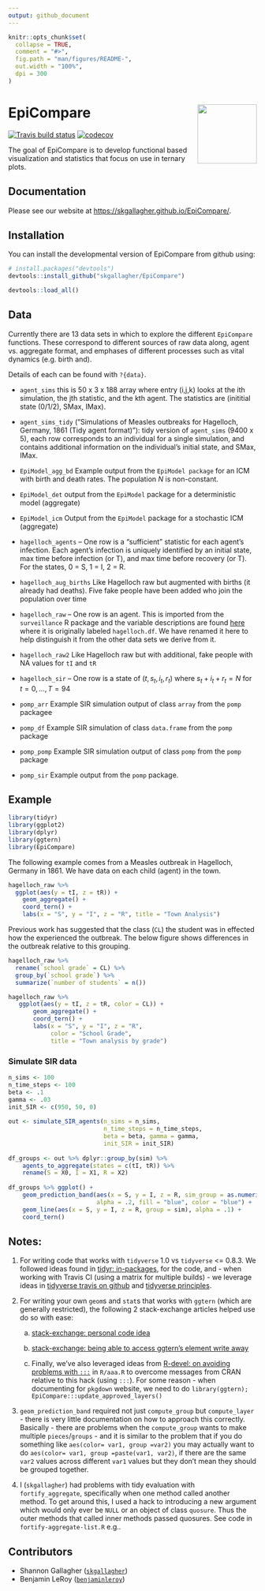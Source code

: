 ```yaml
---
output: github_document
---
```


<!-- README.md is generated from README.Rmd. Please edit that file -->

```r
knitr::opts_chunk$set(
  collapse = TRUE,
  comment = "#>",
  fig.path = "man/figures/README-",
  out.width = "100%",
  dpi = 300
)
```

# EpiCompare <a href = "https://skgallagher.github.io/EpiCompare/"><img src="man/figures/logo.png" align="right" alt="" width="120" /></a>

<!-- badges: start -->
[![Travis build status](https://travis-ci.org/skgallagher/EpiCompare.svg?branch=master)](https://travis-ci.org/skgallagher/EpiCompare)
[![codecov](https://codecov.io/gh/skgallagher/EpiCompare/branch/master/graph/badge.svg)](https://codecov.io/gh/skgallagher/EpiCompare)
<!-- badges: end -->

The goal of EpiCompare is to develop functional based visualization and statistics that focus on use in ternary plots.

## Documentation

Please see our website at [https://skgallagher.github.io/EpiCompare/](https://skgallagher.github.io/EpiCompare/).

## Installation

You can install the developmental version of EpiCompare from github using:

``` r
# install.packages("devtools")
devtools::install_github("skgallagher/EpiCompare")
```

```r
devtools::load_all()
```
## Data

   Currently there are 13 data sets in which to explore the different `EpiCompare` functions.  These correspond to different sources of raw data along, agent vs. aggregate format, and emphases of different processes such as vital dynamics (e.g. birth and).
   
   Details of each can be found with `?{data}`.
   
  - `agent_sims` this is 50 x 3 x 188 array where entry (i,j,k) looks at the ith simulation, the jth statistic, and the kth agent.  The statistics are (inititial state (0/1/2), SMax, IMax). 
  
  - `agent_sims_tidy` ("Simulations of Measles outbreaks for Hagelloch, Germany, 1861 (Tidy agent format)"): tidy version of `agent_sims` (9400 x 5), each row corresponds to an individual for a single simulation, and contains additional information on the individual's initial state, and SMax, IMax.
  
  
  - `EpiModel_agg_bd` Example output from the `EpiModel package` for an ICM with birth and death rates.  The population $N$ is non-constant.
  
  - `EpiModel_det` output from the `EpiModel` package for a deterministic model (aggregate)
  
  - `EpiModel_icm` Output from the `EpiModel` package for a stochastic ICM (aggregate)
     

  - `hagelloch_agents` -- One row is a "sufficient" statistic for each agent's infection.  Each agent's infection is uniquely identified by an initial state, max time before infection (or T), and max time before recovery (or T).  For the states, 0 = S, 1 = I, 2 = R.
   
  - `hagelloch_aug_births` Like Hagelloch raw but augmented with births (it already had deaths).  Five fake people have been added who join the population over time
   
      

  - `hagelloch_raw` -- One row is an agent.  This is imported from the `surveillance` R package and the variable descriptions are found [here](https://rdrr.io/rforge/surveillance/man/hagelloch.html) where it is originally labeled `hagelloch.df`.  We have renamed it here to help distinguish it from the other data sets we derive from it.
   
  - `hagelloch_raw2` Like Hagelloch raw but with additional, fake people with NA values for `tI` and `tR`
   
   
  - `hagelloch_sir`  -- One row is a state of $(t, s_t, i_t, r_t)$ where $s_t + i_t + r_t = N$ for $t = 0, \dots, T=94$
   
  - `pomp_arr` Example SIR simulation output of class `array` from the `pomp` packagee
  
  - `pomp_df` Example SIR simulation of class `data.frame` from the `pomp` package

  - `pomp_pomp` Example SIR simulation output of class `pomp` from the `pomp` package
  
  - `pomp_sir` Example output from the `pomp` package.

## Example

```r
library(tidyr)
library(ggplot2)
library(dplyr)
library(ggtern)
library(EpiCompare)
```
The following example comes from a Measles outbreak in Hagelloch, Germany in 1861. We have data on each child (agent) in the town.
```r
hagelloch_raw %>%
  ggplot(aes(y = tI, z = tR)) +
    geom_aggregate() + 
    coord_tern() +
    labs(x = "S", y = "I", z = "R", title = "Town Analysis")
```

Previous work has suggested that the class (`CL`) the student was in effected how the experienced the outbreak. The below figure shows differences in the outbreak relative to this grouping.
```r
hagelloch_raw %>% 
  rename(`school grade` = CL) %>%
  group_by(`school grade`) %>%
  summarize(`number of students` = n())

hagelloch_raw %>%
   ggplot(aes(y = tI, z = tR, color = CL)) +
       geom_aggregate() + 
       coord_tern() +
       labs(x = "S", y = "I", z = "R",
            color = "School Grade",
            title = "Town analysis by grade") 
```


### Simulate SIR data


```r
n_sims <- 100
n_time_steps <- 100
beta <- .1
gamma <- .03
init_SIR <- c(950, 50, 0)
    
out <- simulate_SIR_agents(n_sims = n_sims,
                           n_time_steps = n_time_steps,
                           beta = beta, gamma = gamma,
                           init_SIR = init_SIR)
                                 
df_groups <- out %>% dplyr::group_by(sim) %>%
    agents_to_aggregate(states = c(tI, tR)) %>%
    rename(S = X0, I = X1, R = X2)
  
df_groups %>% ggplot() +
    geom_prediction_band(aes(x = S, y = I, z = R, sim_group = as.numeric(sim)),
                         alpha = .2, fill = "blue", color = "blue") +
    geom_line(aes(x = S, y = I, z = R, group = sim), alpha = .1) +
    coord_tern()
```


## Notes:
1. For writing code that works with `tidyverse` 1.0 vs `tidyverse` <= 0.8.3. We followed ideas found in [tidyr: in-packages](https://tidyr.tidyverse.org/articles/in-packages.html), for the code, and - when working with Travis CI (using a matrix for multiple builds) - we leverage ideas in [tidyverse travis on github](https://github.com/tidyverse/design/issues/95) and [tidyverse principles](https://principles.tidyverse.org/changes-multivers.html).
2. For writing your own `geom`s and `stat`s that works with `ggtern` (which are generally restricted), the following 2 stack-exchange articles helped use do so with ease:
    a. [stack-exchange: personal code idea](https://stackoverflow.com/questions/57175114/ternary-plot-scaling-opacity-across-groups)
    b. [stack-exchange: being able to access ggtern's element write away](https://stackoverflow.com/questions/31589479/how-to-fix-no-item-called-packagepkg-on-the-search-list-without-using-libra#comment51172891_31589479)

    c. Finally, we've also leveraged ideas from [R-devel: on avoiding problems with `:::`](https://stat.ethz.ch/pipermail/r-devel/2013-August/067210.html) in `R/aaa.R` to overcome messages from CRAN relative to this hack (using `:::`). For some reason - when documenting for `pkgdown` website, we need to do `library(ggtern); EpiCompare:::update_approved_layers()`
3. `geom_prediction_band` required not just `compute_group` but `compute_layer` - there is very little documentation on how to approach this correctly. Basically - there are problems when the `compute_group` wants to make multiple `pieces`/`groups` - and it is similar to the problem that if you do something like `aes(color= var1, group =var2)` you may actually want to do `aes(color= var1, group =paste(var1, var2)`, if there are the same `var2` values across different `var1` values but they don't mean they should be grouped together.

4. I (`skgallagher`) had problems with tidy evaluation with `fortify_aggregate`, specifically when one method called another method.  To get around this, I used a hack to introducing a new argument which would only ever be `NULL` or an object of class `quosure`.  Thus the outer methods that called inner methods passed quosures.  See code in `fortify-aggregate-list.R` e.g..

## Contributors

- Shannon Gallagher ([`skgallagher`](https://github.com/skgallagher))
- Benjamin LeRoy ([`benjaminleroy`](https://github.com/benjaminleroy))

